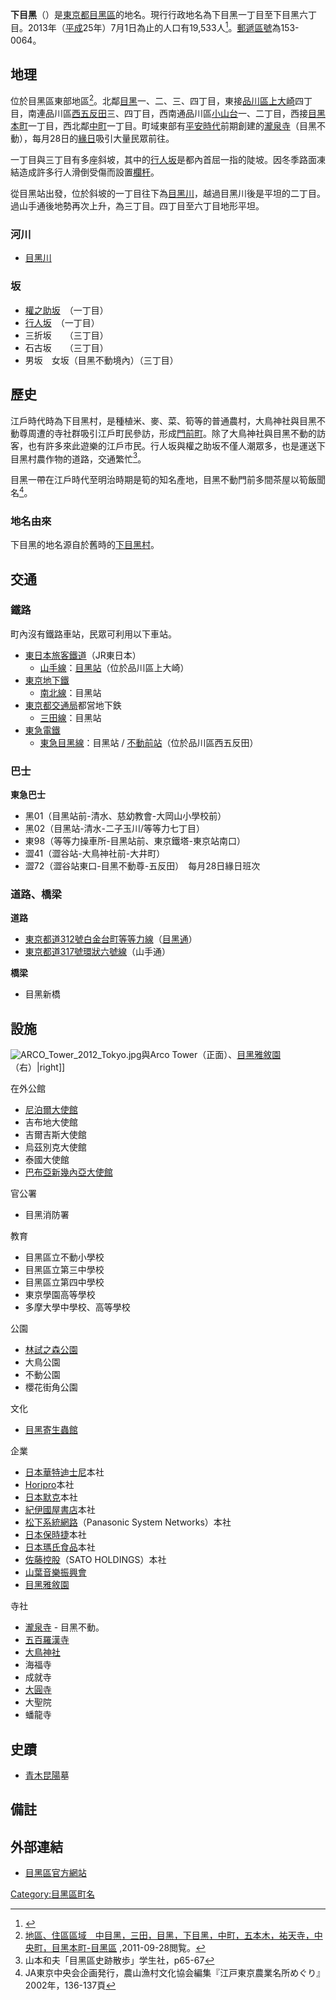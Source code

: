 {{Pathnav|日本|東京都|目黑區|frame=1}}
{{Infobox Settlement
|official_name =  下目黑
|native_name =
|settlement_type = [[町|町]]
|image_skyline = Gonnosuke-zaka Street Tokyo.JPG
|imagesize = 180px
|image_caption = 權之助坂（[[目黑通|目黑通]]）
|image_flag =
|image_seal =
| image_map =
| map_caption =
|subdivision_type = [[國家|國家]]
|subdivision_name = [[File:Flag_of_Japan.svg|border]] [[日本|日本]]
|subdivision_type1 = [[都道府縣|都道府縣]]
|subdivision_name1 = [[File:Flag_of_Tokyo_Prefecture.svg|25px]] [[東京都|東京都]]
|subdivision_type2 = [[東京都區部|特別區]]
|subdivision_name2 = [[File:Flag_of_Meguro,_Tokyo.svg|25px]] [[目黑區|目黑區]]
|subdivision_type3 =
|subdivision_name3 =
|established_title =
|established_date =
|government_type =
|leader_title =
|leader_name =
|area_magnitude =
|area_total_km2 = 0.97
|area_land_km2 =  
|area_urban_km2 =
|area_metro_km2 =
|area_metro_sq_mi =
|population_as_of= 2013年（平成25年）7月1日
|population_footnotes =
|population_total = 19533
|population_urban =
|population_metro =
|population_density_sq_mi =
|population_density_km2 = 20137.11
| timezone = [[日本標準時間|JST]]
| utc_offset = +9
|timezone_DST =
|utc_offset_DST =
|latd=|latm=|lats=|latNS=
|longd=|longm=|longs=|longEW=
|elevation_footnotes=
|elevation_m =
|elevation_ft =
|postal_code_type = [[郵遞區號|郵遞區號]]
|postal_code = 153-0064
|area_code =
|website =
|footnotes =
}}
'''下目黑'''（{{jpn|j=下目黒|hg=しもめぐろ|rm=Shimo-meguro|f=y}}）是[[東京都|東京都]][[目黑區|目黑區]]的地名。現行行政地名為下目黑一丁目至下目黑六丁目。2013年（[[平成|平成]]25年）7月1日為止的人口有19,533人<ref>{{Cite web |url=http://www.city.meguro.tokyo.jp/gyosei/tokei/tokei/jinko/setaisu/h25/files/mjinko-h2507.xls |title=町丁別世帯数および人口表　平成25年度（2013） |accessdate=2013-08-02 |archive-date=2020-05-03 |archive-url=https://web.archive.org/web/20200503110305/https://www.city.meguro.tokyo.jp/gyosei/tokei/tokei/jinko/setaisu/h25/files/mjinko-h2507.xls |dead-url=yes }}</ref>。[[郵遞區號|郵遞區號]]為153-0064。

== 地理 ==
位於目黑區東部地區<ref>[http://www.city.meguro.tokyo.jp/area/gokinjo/chiku_juku/juku_ichiran02/index.html 地區、住區區域　中目黑，三田，目黑，下目黑，中町，五本木，祐天寺，中央町，目黑本町-目黑區] {{Wayback|url=http://www.city.meguro.tokyo.jp/area/gokinjo/chiku_juku/juku_ichiran02/index.html |date=20130222042652 }},2011-09-28閲覧。</ref>。北鄰[[目黑_(東京都)|目黑]]一、二、三、四丁目，東接[[品川區|品川區]][[上大崎|上大崎]]四丁目，南連品川區[[西五反田|西五反田]]三、四丁目，西南通品川區[[小山台|小山台]]一、二丁目，西接[[目黑本町|目黑本町]]一丁目，西北鄰[[中町_(目黑區)|中町]]一丁目。町域東部有[[平安時代|平安時代]]前期創建的[[瀧泉寺|瀧泉寺]]（目黑不動），每月28日的[[緣日|緣日]]吸引大量民眾前往。

一丁目與三丁目有多座斜坡，其中的[[行人坂|行人坂]]是都內首屈一指的陡坡。因冬季路面凍結造成許多行人滑倒受傷而設置[[欄杆|欄杆]]。

從目黑站出發，位於斜坡的一丁目往下為[[目黑川|目黑川]]，越過目黑川後是平坦的二丁目。過山手通後地勢再次上升，為三丁目。四丁目至六丁目地形平坦。

=== 河川 ===
* [[目黑川|目黑川]]

=== 坂 ===
* [[權之助坂|權之助坂]]　（一丁目）
* [[行人坂|行人坂]]　（一丁目）
* 三折坂　　（三丁目）
* 石古坂　　（三丁目）
* 男坂　女坂（目黑不動境內）（三丁目）

== 歷史 ==
江戶時代時為下目黑村，是種植米、麥、菜、筍等的普通農村，大鳥神社與目黑不動尊周遭的寺社群吸引江戶町民參訪，形成[[門前町|門前町]]。除了大鳥神社與目黑不動的訪客，也有許多來此遊樂的江戶市民。行人坂與權之助坂不僅人潮眾多，也是運送下目黑村農作物的道路，交通繁忙<ref>山本和夫「目黑區史跡散歩」学生社，p65-67</ref>。

目黑一帶在江戶時代至明治時期是筍的知名產地，目黑不動門前多間茶屋以筍飯聞名<ref>JA東京中央会企画発行，農山漁村文化協会編集『江戸東京農業名所めぐり』2002年，136-137頁</ref>。

=== 地名由來 ===
下目黑的地名源自於舊時的[[下目黑村|下目黑村]]。

== 交通 ==
=== 鐵路 ===
町內沒有鐵路車站，民眾可利用以下車站。
* [[東日本旅客鐵道|東日本旅客鐵道]]（JR東日本）
** [[山手線|山手線]]：[[目黑站|目黑站]]（位於品川區上大崎）
* [[東京地下鐵|東京地下鐵]]
** [[東京地下鐵南北線|南北線]]：目黑站
* [[東京都交通局|東京都交通局]]都営地下鉄
** [[都営地下鐵三田線|三田線]]：目黑站
* [[東急電鐵|東急電鐵]]
** [[東急目黑線|東急目黑線]]：目黑站 / [[不動前站|不動前站]]（位於品川區西五反田）

=== 巴士 ===
'''東急巴士'''　
* 黑01（目黑站前-清水、慈幼教會-大岡山小學校前）
* 黑02（目黑站-清水-二子玉川/等等力七丁目）
* 東98（等等力操車所-目黑站前、東京鐵塔-東京站南口）　
* 澀41（澀谷站-大鳥神社前-大井町）
* 澀72（澀谷站東口-目黑不動尊-五反田）　每月28日緣日班次

=== 道路、橋梁 ===
'''道路'''
* [[東京都道312號白金台町等等力線|東京都道312號白金台町等等力線]]（[[目黑通|目黑通]]）
* [[東京都道317號環狀六號線|東京都道317號環狀六號線]]（山手通）

'''橋梁'''
* 目黑新橋

== 設施 ==
[[File:ARCO_Tower_2012_Tokyo.jpg|thumb]]與Arco Tower（正面）、[[目黑雅敘園|目黑雅敘園]]（右）|right]]
;在外公館
* [https://web.archive.org/web/20130809095906/http://www.nepalembassyjapan.org/japanese/ 尼泊爾大使館]
* 吉布地大使館
* 吉爾吉斯大使館
* 烏茲別克大使館
* 泰國大使館
* [http://www.png.or.jp/ 巴布亞新幾內亞大使館]{{Wayback|url=http://www.png.or.jp/ |date=20201129195159 }}
;官公署
* 目黑消防署
;教育
* 目黑區立不動小學校
* 目黑區立第三中學校
* 目黑區立第四中學校
* 東京學園高等學校
* 多摩大學中學校、高等學校
;公園
* [[林試之森公園|林試之森公園]]
* 大鳥公園
* 不動公園
* 櫻花街角公園
;文化
* [[目黑寄生蟲館|目黑寄生蟲館]]
; 企業
* [[華特迪士尼公司|日本華特迪士尼]]本社
* [[Horipro|Horipro]]本社
* [[默克|日本默克]]本社
* [[紀伊國屋書店|紀伊國屋書店]]本社
* [[松下系統網路|松下系統網路]]（Panasonic System Networks）本社
* [[保時捷|日本保時捷]]本社
* [[瑪氏食品|日本瑪氏食品]]本社
* [[佐藤控股|佐藤控股]]（SATO HOLDINGS）本社
* [[山葉音樂振興會|山葉音樂振興會]]
* [[目黑雅敘園|目黑雅敘園]]
;寺社
* [[瀧泉寺|瀧泉寺]] - 目黑不動。
* [[五百羅漢寺|五百羅漢寺]]
* [[大鳥神社_(目黑區)|大鳥神社]]
* 海福寺
* 成就寺
* [[大圓寺_(目黑區)|大圓寺]]
* 大聖院
* 蟠龍寺

== 史蹟 ==
* [[青木昆陽|青木昆陽]]墓

== 備註 ==
{{reflist}}

== 外部連結 ==
* [http://www.city.meguro.tokyo.jp/ 目黑區官方網站]{{Wayback|url=http://www.city.meguro.tokyo.jp/ |date=20201205193452 }}

{{目黑區的町名}}
{{DEFAULTSORT:Shimomeguro}}
[[Category:目黑區町名|Category:目黑區町名]]